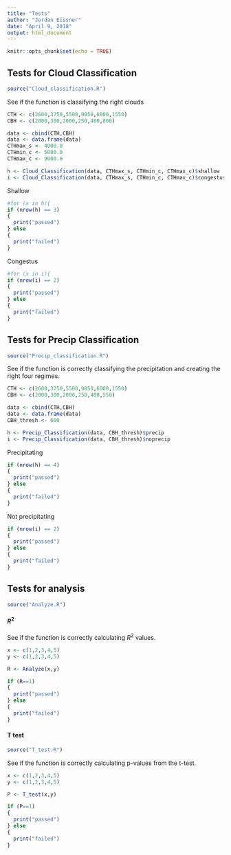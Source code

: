 ```yaml
---
title: "Tests"
author: "Jordan Eissner"
date: "April 9, 2018"
output: html_document
---
```


```r
knitr::opts_chunk$set(echo = TRUE)
```


## Tests for Cloud Classification 

```r
source("Cloud_classification.R")
```

See if the function is classifying the right clouds


```r
CTH <- c(2600,3750,5500,9050,6000,1550)
CBH <- c(2000,300,2000,250,400,800)

data <- cbind(CTH,CBH)
data <- data.frame(data)
CTHmax_s <- 4000.0
CTHmin_c <- 5000.0
CTHmax_c <- 9000.0

h <- Cloud_Classification(data, CTHmax_s, CTHmin_c, CTHmax_c)$shallow
i <- Cloud_Classification(data, CTHmax_s, CTHmin_c, CTHmax_c)$congestus
```

Shallow
```r

#for (x in h){
if (nrow(h) == 3)
{
  print("passed")
} else
{
  print("failed")
}
```

Congestus 

```r
#for (x in i){
if (nrow(i) == 2)
{
  print("passed")
} else
{
  print("failed")
}
```

## Tests for Precip Classification

```r
source("Precip_classification.R")
```
 See if the function is correctly classifying the precipitation and creating the right four regimes. 
 
```r
CTH <- c(2600,3750,5500,9050,6000,1550)
CBH <- c(2000,300,2000,250,400,550)

data <- cbind(CTH,CBH)
data <- data.frame(data)
CBH_thresh <- 600

h <- Precip_Classification(data, CBH_thresh)$precip
i <- Precip_Classification(data, CBH_thresh)$noprecip
```

Precipitating

```r


if (nrow(h) == 4)
{
  print("passed")
} else
{
  print("failed")
}
```

Not precipitating 

```r
if (nrow(i) == 2)
{
  print("passed")
} else
{
  print("failed")
}
```
 

## Tests for analysis
```r
source("Analyze.R")
```

#### $R^2$
See if the function is correctly calculating $R^2$ values. 

```r

x <- c(1,2,3,4,5)
y <- c(1,2,3,4,5)

R <- Analyze(x,y)

if (R==1)
{
  print("passed")
} else
{
  print("failed")
}
```


#### T test
```r
source("T_test.R")
```

See if the function is correctly calculating p-values from the t-test.
```r

x <- c(1,2,3,4,5)
y <- c(1,2,3,4,5)

P <- T_test(x,y)

if (P==1)
{
  print("passed")
} else
{
  print("failed")
}
```
